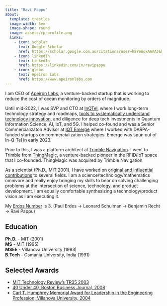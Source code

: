 ```yaml
---
title: "Ravi Pappu"
about:
  template: trestles
  image-width: 5em
  image-shape: round
  image: assets/rp-profile.png
  links:
    - icon: scholar
      text: Google Scholar
      href: https://scholar.google.com.au/citations?user=h8YeWokAAAAJ&hl=en
    - icon: linkedin
      text: LinkedIn
      href: https://linkedin.com/in/ravipappu
    - icon: globe
      text: Apeiron Labs
      href: https://www.apeironlabs.com
---
```


```{=html}
<style>
/* Fixed left column, flexible right */
/* Override trestles template column widths 
.about-entity .about-contents {
  display: grid !important;
  grid-template-columns: 100px 1fr !important; 
  gap: 2rem !important;
}
*/

/* Alternative: percentage-based approach */

.about-entity .about-contents {
  display: grid !important;
  grid-template-columns: 10% 90% !important;
  gap: 2rem !important;
}



/* Ensure responsive behavior on smaller screens */
@media (max-width: 768px) {
  .about-entity .about-contents {
    grid-template-columns: 1fr !important;
    gap: 1rem !important;
  }
}
</style>
```

I am CEO of [Apeiron Labs](https://www.apeironlabs.com), a venture-backed startup that is working to reduce the cost of ocean monitoring by orders of magnitude.

Until mid-2022, I was SVP and CTO at [InQTel](http://iqt.org), where I work long-term technology strategy and roadmaps, [tools to systematically understand technology innovation](https://www.iqt.org/library/organizing-deep-tech-at-scale-a-technology-architecture-approach), and diligence for deep tech investments in Quantum Information Science, AI, IoT, and 5G. I helped co-found and was a Senior Commercializaton Advisor at [IQT Emerge](https://www.iqt.org/library/iqt-announces-launch-of-iqt-emerge-nc-to-enhance-technology-commercialization-for-national-security) where I worked with DARPA-funded startups on commercialization strategies. Emerge was spun out of In-Q-Tel in early 2023.

Prior to this, I was a platform architect at [Trimble Navigation](https://www.trimble.com). I went to Trimble from [ThingMagic](http://meche.mit.edu/news-media/catching-radio-waves), a venture-backed pioneer in the RFID/IoT space that I co-founded. ThingMagic was acquired by Trimble Navigation.

As a scientist (Ph.D., MIT 2001), I have worked on [original and influential contributions](https://scholar.google.com.au/citations?user=h8YeWokAAAAJ&hl=en) to several fields. I am a science/technology/mathematics omnivore and really enjoy bringing my skills to bear on solving challenging problems at the intersection of science, technology, and product development. I am equally comfortable synthesizing a technology/product vision as I am executing it.

My [Erdos Number](https://oakland.edu/enp/thedata/) is 3. (Paul Erdos → Leonard Schulman → Benjamin Recht → Ravi Pappu)

## Education

**Ph.D.** - MIT (2001)\
**MS** - MIT (1995)\
**MSEE** - Villanova University (1993)\
**B.Tech** - Osmania University, India (1991)

## Selected Awards

-   [MIT Technology Review's TR35 2003](http://www2.technologyreview.com/tr35/profile.aspx?trid=415)
-   [40 Under 40, Boston Business Journal, 2008](https://webcache.googleusercontent.com/search?q=cache:DtbFnsQNykgJ:https://www.bizjournals.com/boston/stories/2008/08/11/daily23.html+&cd=4&hl=en&ct=clnk&gl=us)
-   [Carl T. Humphrey Memorial Award for Leadership in the Engineering Profession, Villanova University, 2004](https://www1.villanova.edu/villanova/engineering/alumnisociety/awards/pastrecipients.html)
